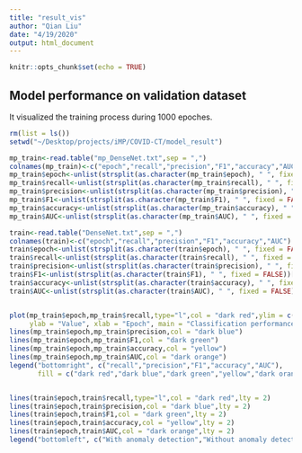 ```yaml
---
title: "result_vis"
author: "Qian Liu"
date: "4/19/2020"
output: html_document
---
```


```r
knitr::opts_chunk$set(echo = TRUE)
```

## Model performance on validation dataset

It visualized the training process during 1000 epoches.

```r
rm(list = ls())
setwd("~/Desktop/projects/iMP/COVID-CT/model_result")

mp_train<-read.table("mp_DenseNet.txt",sep = ",")
colnames(mp_train)<-c("epoch","recall","precision","F1","accuracy","AUC")
mp_train$epoch<-unlist(strsplit(as.character(mp_train$epoch), " ", fixed = FALSE))[seq(5,500,5)]
mp_train$recall<-unlist(strsplit(as.character(mp_train$recall), " ", fixed = FALSE))[seq(4,400,4)]
mp_train$precision<-unlist(strsplit(as.character(mp_train$precision), " ", fixed = FALSE))[seq(4,400,4)]
mp_train$F1<-unlist(strsplit(as.character(mp_train$F1), " ", fixed = FALSE))[seq(3,300,3)]
mp_train$accuracy<-unlist(strsplit(as.character(mp_train$accuracy), " ", fixed = FALSE))[seq(4,400,4)]
mp_train$AUC<-unlist(strsplit(as.character(mp_train$AUC), " ", fixed = FALSE))[seq(4,400,4)]

train<-read.table("DenseNet.txt",sep = ",")
colnames(train)<-c("epoch","recall","precision","F1","accuracy","AUC")
train$epoch<-unlist(strsplit(as.character(train$epoch), " ", fixed = FALSE))[seq(5,500,5)]
train$recall<-unlist(strsplit(as.character(train$recall), " ", fixed = FALSE))[seq(4,400,4)]
train$precision<-unlist(strsplit(as.character(train$precision), " ", fixed = FALSE))[seq(4,400,4)]
train$F1<-unlist(strsplit(as.character(train$F1), " ", fixed = FALSE))[seq(3,300,3)]
train$accuracy<-unlist(strsplit(as.character(train$accuracy), " ", fixed = FALSE))[seq(4,400,4)]
train$AUC<-unlist(strsplit(as.character(train$AUC), " ", fixed = FALSE))[seq(4,400,4)]


plot(mp_train$epoch,mp_train$recall,type="l",col = "dark red",ylim = c(0.5,0.9),
     ylab = "Value", xlab = "Epoch", main = "Classification performance on validation dataset")
lines(mp_train$epoch,mp_train$precision,col = "dark blue")
lines(mp_train$epoch,mp_train$F1,col = "dark green")
lines(mp_train$epoch,mp_train$accuracy,col = "yellow")
lines(mp_train$epoch,mp_train$AUC,col = "dark orange")
legend("bottomright", c("recall","precision","F1","accuracy","AUC"),
       fill = c("dark red","dark blue","dark green","yellow","dark orange"),cex = 0.6)


lines(train$epoch,train$recall,type="l",col = "dark red",lty = 2)
lines(train$epoch,train$precision,col = "dark blue",lty = 2)
lines(train$epoch,train$F1,col = "dark green",lty = 2)
lines(train$epoch,train$accuracy,col = "yellow",lty = 2)
lines(train$epoch,train$AUC,col = "dark orange",lty = 2)
legend("bottomleft", c("With anomaly detection","Without anomaly detection"),cex = 0.65,lty = 1:2)
```


